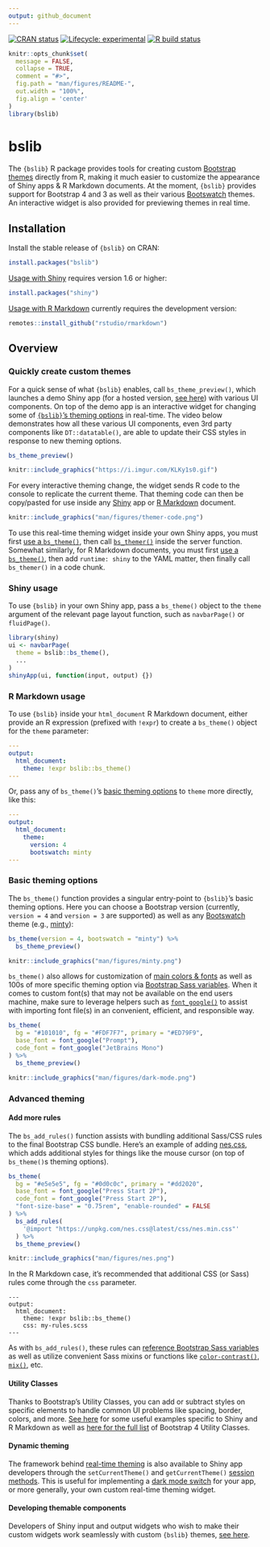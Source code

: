 ```yaml
---
output: github_document
---
```


<!-- badges: start -->

[![CRAN status](https://www.r-pkg.org/badges/version/bslib)](https://cran.r-project.org/package=bslib) [![Lifecycle: experimental](https://img.shields.io/badge/lifecycle-experimental-orange.svg)](https://www.tidyverse.org/lifecycle/#experimental) [![R build status](https://github.com/rstudio/bslib/workflows/R-CMD-check/badge.svg)](https://github.com/rstudio/bslib/actions)

<!-- badges: end -->

```r
knitr::opts_chunk$set(
  message = FALSE,
  collapse = TRUE,
  comment = "#>",
  fig.path = "man/figures/README-",
  out.width = "100%",
  fig.align = 'center'
)
library(bslib)
```

# bslib

The `{bslib}` R package provides tools for creating custom [Bootstrap themes](https://getbootstrap.com/docs/4.4/getting-started/theming/) directly from R, making it much easier to customize the appearance of Shiny apps & R Markdown documents. At the moment, `{bslib}` provides support for Bootstrap 4 and 3 as well as their various [Bootswatch](https://bootswatch.com/) themes. An interactive widget is also provided for previewing themes in real time.

## Installation

Install the stable release of `{bslib}` on CRAN:

```r
install.packages("bslib")
```

[Usage with Shiny](#shiny-usage) requires version 1.6 or higher:

```r
install.packages("shiny")
```

[Usage with R Markdown](#r-markdown-usage) currently requires the development version:

```r
remotes::install_github("rstudio/rmarkdown")
```


## Overview

### Quickly create custom themes {#real-time-theming}

For a quick sense of what `{bslib}` enables, call `bs_theme_preview()`, which launches a demo Shiny app (for a hosted version, [see here](https://testing-apps.shinyapps.io/themer-demo)) with various UI components. On top of the demo app is an interactive widget for changing some of [`{bslib}`'s theming options](#theming-options) in real-time. The video below demonstrates how all these various UI components, even 3rd party components like `DT::datatable()`, are able to update their CSS styles in response to new theming options.

```r
bs_theme_preview()
```

```r
knitr::include_graphics("https://i.imgur.com/KLKy1s0.gif")
```

For every interactive theming change, the widget sends R code to the console to replicate the current theme. That theming code can then be copy/pasted for use inside any [Shiny](#shiny-usage) app or [R Markdown](#r-markdown-usage) document.

```r
knitr::include_graphics("man/figures/themer-code.png")
```

To use this real-time theming widget inside your own Shiny apps, you must first [use a `bs_theme()`](#shiny-usage), then call [`bs_themer()`](https://rstudio.github.io/bslib/reference/run_with_themer.html) inside the server function. Somewhat similarly, for R Markdown documents, you must first [use a `bs_theme()`](#r-markdown-usage), then add `runtime: shiny` to the YAML matter, then finally call `bs_themer()` in a code chunk.

### Shiny usage {#shiny-usage}

To use `{bslib}` in your own Shiny app, pass a `bs_theme()` object to the `theme` argument of the relevant page layout function, such as `navbarPage()` or `fluidPage()`.

``` r
library(shiny)
ui <- navbarPage(
  theme = bslib::bs_theme(),
  ...
)
shinyApp(ui, function(input, output) {})
```

### R Markdown usage {#r-markdown-usage}

To use `{bslib}` inside your `html_document` R Markdown document, either provide an R expression (prefixed with `!expr`) to create a `bs_theme()` object for the `theme` parameter:

``` yaml
---
output:
  html_document:
    theme: !expr bslib::bs_theme()
---
```

Or, pass any of `bs_theme()`'s [basic theming options](#basic-theming) to `theme` more directly, like this:

``` yaml
---
output:
  html_document:
    theme:
      version: 4
      bootswatch: minty
---
```

### Basic theming options {#theming-option}

The `bs_theme()` function provides a singular entry-point to `{bslib}`'s basic theming options. Here you can choose a Bootstrap version (currently, `version = 4` and `version = 3` are supported) as well as any [Bootswatch](https://bootswatch.com/) theme (e.g., [minty](https://bootswatch.com/minty/)):

```r
bs_theme(version = 4, bootswatch = "minty") %>%
  bs_theme_preview()
```


```r
knitr::include_graphics("man/figures/minty.png")
```

`bs_theme()` also allows for customization of [main colors & fonts](https://rstudio.github.io/bslib/articles/theming.html#main-colors-fonts) as well as 100s of more specific theming option via [Bootstrap Sass variables](https://rstudio.github.io/bslib/articles/bs4-variables.html). When it comes to custom font(s) that may not be available on the end users machine, make sure to leverage helpers such as [`font_google()`](https://rstudio.github.io/bslib/reference/font_face.html) to assist with importing font file(s) in an convenient, efficient, and responsible way.

```r
bs_theme(
  bg = "#101010", fg = "#FDF7F7", primary = "#ED79F9", 
  base_font = font_google("Prompt"),
  code_font = font_google("JetBrains Mono")
) %>%
  bs_theme_preview()
```

```r
knitr::include_graphics("man/figures/dark-mode.png")
```


### Advanced theming

#### Add more rules

The `bs_add_rules()` function assists with bundling additional Sass/CSS rules to the final Bootstrap CSS bundle. Here's an example of adding [nes.css](https://github.com/nostalgic-css/NES.css/), which adds additional styles for things like the mouse cursor (on top of `bs_theme()`s theming options).

```r
bs_theme(
  bg = "#e5e5e5", fg = "#0d0c0c", primary = "#dd2020",
  base_font = font_google("Press Start 2P"),
  code_font = font_google("Press Start 2P"),
  "font-size-base" = "0.75rem", "enable-rounded" = FALSE
) %>%
  bs_add_rules(
    '@import "https://unpkg.com/nes.css@latest/css/nes.min.css"'
  ) %>% 
  bs_theme_preview()
```

```r
knitr::include_graphics("man/figures/nes.png")
```

In the R Markdown case, it's recommended that additional CSS (or Sass) rules come through the `css` parameter. 

````
---
output:
  html_document:
    theme: !expr bslib::bs_theme()
    css: my-rules.scss
---
````

As with `bs_add_rules()`, these rules can [reference Bootstrap Sass variables](https://rstudio.github.io/bslib/articles/theming.html#themeable-components) as well as utilize convenient Sass mixins or functions like [`color-contrast()`](https://github.com/rstudio/bslib/blob/c95d6b/inst/sass-utils/color-contrast.scss#L9), [`mix()`](https://sass-lang.com/documentation/modules/color#mix), etc. 

#### Utility Classes

Thanks to Bootstrap's Utility Classes, you can add or subtract styles on specific elements to handle common UI problems like spacing, border, colors, and more. [See here](https://rstudio.github.io/bslib/articles/theming.html#utility-classes-1) for some useful examples specific to Shiny and R Markdown as well as [here for the full list](https://getbootstrap.com/docs/4.4/utilities/borders/) of Bootstrap 4 Utility Classes.

#### Dynamic theming

The framework behind [real-time theming](#real-time-theming) is also available to Shiny app developers through the `setCurrentTheme()` and `getCurrentTheme()` [session methods](https://shiny.rstudio.com/reference/shiny/1.6.0/session.html). This is useful for implementing a [dark mode switch](https://rstudio.github.io/bslib/articles/theming.html#dynamic-theming-in-shiny) for your app, or more generally, your own custom real-time theming widget.

#### Developing themable components

Developers of Shiny input and output widgets who wish to make their custom widgets work seamlessly with custom `{bslib}` themes, [see here](https://rstudio.github.io/bslib/articles/theming.html#themeable-components).
